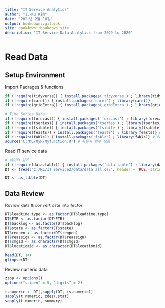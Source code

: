 ```yaml
---
title: "IT Service Analytics"
author: "Il-Ku Kim"
date: "2021년 2월 10일"
output: bookdown::gitbook
site: bookdown::bookdown_site
description: "IT Service Data Analytics from 2019 to 2020"
---
```

# Read Data

## Setup Environment

Import Packages & functions
```r
if (!require(tidyverse)) { install.packages('tidyverse') ; library(tidyverse)}
if (!require(caret)) { install.packages('caret') ; library(caret)}
if (!require(gridExtra)) { install.packages('gridExtra') ; library(gridExtra)}

# Time Series Data
if (!require(forecast)) { install.packages('forecast') ; library(forecast)}
if (!require(tseries)) { install.packages('tseries') ; library(tseries)}
if (!require(tsibble)) { install.packages('tsibble') ; library(tsibble)}
if (!require(feasts)) { install.packages('feasts') ; library(feasts)} # ljung_box 
if (!require(fable)) { install.packages('fable') ; library(fable)} # forecast 대신 사용
source('C:/ML/MyR/Myfunction.R') # 사용자 함수 모음
```

Read IT service data
```r
# 데이터 읽기 
if (!require(data.table)) { install.packages('data.table') ; library(data.table)}
DT <- fread("C:/ML/IT service2/data/data_all.csv", header = TRUE, stringsAsFactors=FALSE, na.strings=getOption("datatable.na.strings","NA"))

DT <- as_tibble(DT)
```

## Data Review 

Review data & convert data into factor
```r
DT$leadtime.type <- as.factor(DT$leadtime.type)
DT$FTR <- as.factor(DT$FTR)
DT$backlog <- as.factor(DT$backlog)
DT$state <- as.factor(DT$state)
DT$reopen <- as.factor(DT$reopen)
DT$reassign <- as.factor(DT$reassign)
DT$cmgid <- as.character(DT$cmgid)
DT$locationid <- as.character(DT$locationid)

head(DT, 10)
glimpse(DT)

```

Review numeric data
```r
zzop <- options()
options("scipen" = 5, "digits" = 2)

t.numeric <- DT[,sapply(DT, is.numeric)]
sapply(t.numeric, zdesc.stat)
sapply(t.numeric, summary)
```
